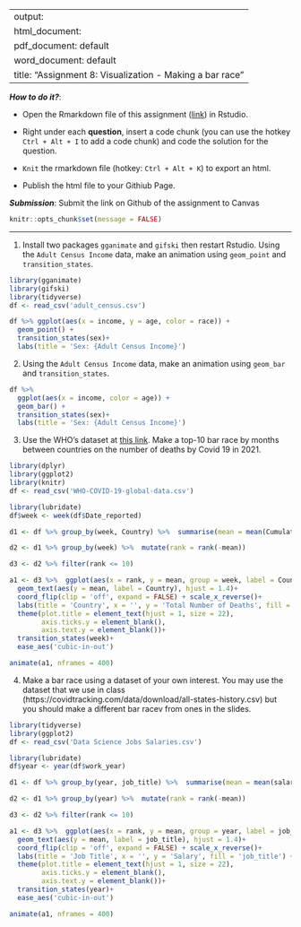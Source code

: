
---
output: 
  html_document:
  pdf_document: default
  word_document: default
title: "Assignment 8: Visualization - Making a bar race"
---

***How to do it?***: 

- Open the Rmarkdown file of this assignment ([link](assignment8.Rmd)) in Rstudio. 

- Right under each **question**, insert  a code chunk (you can use the hotkey `Ctrl + Alt + I` to add a code chunk) and code the solution for the question. 

- `Knit` the rmarkdown file (hotkey: `Ctrl + Alt + K`) to export an html.  

-  Publish the html file to your Githiub Page. 

***Submission***: Submit the link on Github of the assignment to Canvas

```r
knitr::opts_chunk$set(message = FALSE)
```


-------

1. Install two packages `gganimate` and `gifski` then restart Rstudio. Using the `Adult Census Income` data, make an animation using `geom_point` and `transition_states`.
```r
library(gganimate)
library(gifski)
library(tidyverse)
df <- read_csv('adult_census.csv')
```
```r
df %>% ggplot(aes(x = income, y = age, color = race)) +
  geom_point() +
  transition_states(sex)+
  labs(title = 'Sex: {Adult Census Income}')
```


2. Using the `Adult Census Income` data, make an animation using `geom_bar` and `transition_states`.

```r
df %>% 
  ggplot(aes(x = income, color = age)) +
  geom_bar() +
  transition_states(sex)+
  labs(title = 'Sex: {Adult Census Income}')
```


3. Use the WHO's dataset at [this link](https://covid19.who.int/WHO-COVID-19-global-data.csv). Make a top-10 bar race by months between countries on the number of deaths by Covid 19 in 2021.

```r
library(dplyr)
library(ggplot2)
library(knitr)
df <- read_csv('WHO-COVID-19-global-data.csv')
```
```r
library(lubridate)
df$week <- week(df$Date_reported)

d1 <- df %>% group_by(week, Country) %>%  summarise(mean = mean(Cumulative_deaths)) 

d2 <- d1 %>% group_by(week) %>%  mutate(rank = rank(-mean))

d3 <- d2 %>% filter(rank <= 10)

a1 <- d3 %>%  ggplot(aes(x = rank, y = mean, group = week, label = Country, color = Country)) + geom_col()+
  geom_text(aes(y = mean, label = Country), hjust = 1.4)+
  coord_flip(clip = 'off', expand = FALSE) + scale_x_reverse()+
  labs(title = 'Country', x = '', y = 'Total Number of Deaths', fill = 'Country') +
  theme(plot.title = element_text(hjust = 1, size = 22),
        axis.ticks.y = element_blank(),
        axis.text.y = element_blank())+
  transition_states(week)+
  ease_aes('cubic-in-out')

animate(a1, nframes = 400)
```


4. Make a bar race using a dataset of your own interest. You may use the dataset that we use in class (https://covidtracking.com/data/download/all-states-history.csv) but you should make a different bar racev from ones in the slides. 

```r
library(tidyverse)
library(ggplot2)
df <- read_csv('Data Science Jobs Salaries.csv')
```

```r
library(lubridate)
df$year <- year(df$work_year)
```

```r
d1 <- df %>% group_by(year, job_title) %>%  summarise(mean = mean(salary)) 

d2 <- d1 %>% group_by(year) %>%  mutate(rank = rank(-mean))

d3 <- d2 %>% filter(rank <= 10)

a1 <- d3 %>%  ggplot(aes(x = rank, y = mean, group = year, label = job_title, color = job_title)) + geom_col()+
  geom_text(aes(y = mean, label = job_title), hjust = 1.4)+
  coord_flip(clip = 'off', expand = FALSE) + scale_x_reverse()+
  labs(title = 'Job Title', x = '', y = 'Salary', fill = 'job_title') +
  theme(plot.title = element_text(hjust = 1, size = 22),
        axis.ticks.y = element_blank(),
        axis.text.y = element_blank())+
  transition_states(year)+
  ease_aes('cubic-in-out')

animate(a1, nframes = 400)
```








